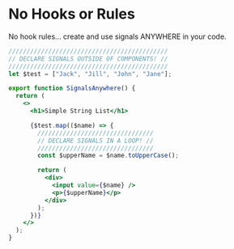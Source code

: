 
# No Hooks or Rules

No hook rules... create and use signals ANYWHERE in your code.

```jsx
////////////////////////////////////////////
// DECLARE SIGNALS OUTSIDE OF COMPONENTS! //
////////////////////////////////////////////
let $test = ["Jack", "Jill", "John", "Jane"];

export function SignalsAnywhere() {
  return (
    <>
      <h1>Simple String List</h1>

      {$test.map(($name) => {
        ////////////////////////////////
        // DECLARE SIGNALS IN A LOOP! //
        ////////////////////////////////
        const $upperName = $name.toUpperCase();

        return (
          <div>
            <input value={$name} />
            <p>{$upperName}</p>
          </div>
        );
      })}
    </>
  );
}
```

<SignalsAnywhere />
